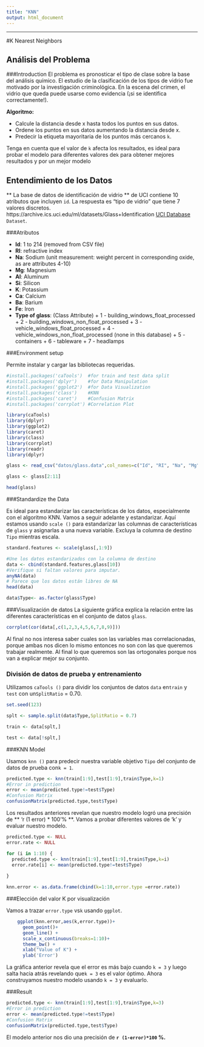 ```yaml
---
title: "KNN"
output: html_document
---
```


---
#K Nearest Neighbors 

## Análisis del Problema


###Introduction
El problema es pronosticar el tipo de clase sobre la base del análisis químico. El estudio de la clasificación de los tipos de vidrio fue motivado por la investigación criminológica. En la escena del crimen, el vidrio que queda puede usarse como evidencia (¡si se identifica correctamente!).

**Algoritmo:**

* Calcule la distancia desde x hasta todos los puntos en sus datos.
* Ordene los puntos en sus datos aumentando la distancia desde x.
* Predecir la etiqueta mayoritaria de los puntos más cercanos `k`.

Tenga en cuenta que el valor de `k` afecta los resultados, es ideal para probar el modelo para diferentes valores de` k` para obtener mejores resultados y por un
mejor modelo 

## Entendimiento de los Datos


** La base de datos de identificación de vidrio ** de UCI contiene 10 atributos que incluyen `id`. La respuesta es "tipo de vidrio" que tiene 7 valores discretos.
https://archive.ics.uci.edu/ml/datasets/Glass+Identification
[UCI Database](https://archive.ics.uci.edu/ml/machine-learning-databases/glass/glass.data) `Dataset`.

###Atributos

* **Id**: 1 to 214 (removed from CSV file)
* **RI**: refractive index
* **Na**: Sodium (unit measurement: weight percent in corresponding oxide, as are attributes 4-10)
* **Mg**: Magnesium
* **Al**: Aluminum
* **Si**: Silicon
* **K**: Potassium
* **Ca**: Calcium
* **Ba**: Barium
* **Fe**: Iron
* **Type of glass**: (Class Attribute) 
      + 1 - building_windows_float_processed 
      + 2 - building_windows_non_float_processed
      + 3 - vehicle_windows_float_processed
      + 4 - vehicle_windows_non_float_processed (none in this database)
      + 5 - containers
      + 6 - tableware
      + 7 - headlamps

###Environment setup

Permite instalar y cargar las bibliotecas requeridas.

```r
#install.packages('caTools')  #for train and test data split
#install.packages('dplyr')    #for Data Manipulation
#install.packages('ggplot2')  #for Data Visualization
#install.packages('class')    #KNN 
#install.packages('caret')    #Confusion Matrix
#install.packages('corrplot') #Correlation Plot
```

```r
library(caTools)
library(dplyr)
library(ggplot2)
library(caret)
library(class)
library(corrplot)
library(readr)
library(dplyr)
```

```r
glass <- read_csv("datos/glass.data",col_names=c("Id", "RI", "Na", "Mg", "Al", "Si", "K", "Ca", "Ba", "Fe", "Type"))

glass <- glass[2:11]

head(glass)
```

###Standardize the Data

Es ideal para estandarizar las características de los datos, especialmente con el algoritmo KNN. Vamos a seguir adelante y estandarizar. Aquí estamos usando `scale ()` para
estandarizar las columnas de características de `glass` y asignarlas a una nueva variable. Excluya la columna de destino `Tipo` mientras escala.

```r
standard.features <- scale(glass[,1:9])

#Une los datos estandarizados con la columna de destino
data <- cbind(standard.features,glass[10])
#Verifique si faltan valores para imputar.
anyNA(data)
# Parece que los datos están libres de NA
head(data)

data$Type<- as.factor(glass$Type)

```

###Visualización de datos
La siguiente gráfica explica la relación entre las diferentes características en el conjunto de datos `glass`.

```r
corrplot(cor(data[,c(1,2,3,4,5,6,7,8,9)]))
```

Al final no nos interesa saber cuales son las variables mas correlacionadas, porque ambas nos dicen lo mismo entonces no son con las que queremos trabajar realmente. Al final lo que queremos son las ortogonales porque nos van a explicar mejor su conjunto.


### División de datos de prueba y entrenamiento

Utilizamos `caTools ()` para dividir los conjuntos de datos `data` en` train` y `test` con un` SplitRatio` = 0.70.

```r

set.seed(123)

splt <- sample.split(data$Type,SplitRatio = 0.7)

train <- data[splt,]

test <- data[!splt,]
```

###KNN Model

Usamos `knn ()` para predecir nuestra variable objetivo `Tipo` del conjunto de datos de prueba con` k = 1`.
```r

predicted.type <- knn(train[1:9],test[1:9],train$Type,k=1)
#Error in prediction
error <- mean(predicted.type!=test$Type)
#Confusion Matrix
confusionMatrix(predicted.type,test$Type)
```

Los resultados anteriores revelan que nuestro modelo logró una precisión de 
** 'r (1 error) * 100'% **. Vamos a probar diferentes valores de 'k' y evaluar nuestro modelo.  


```r
predicted.type <- NULL
error.rate <- NULL

for (i in 1:10) {
  predicted.type <- knn(train[1:9],test[1:9],train$Type,k=i)
  error.rate[i] <- mean(predicted.type!=test$Type)
    
}

knn.error <- as.data.frame(cbind(k=1:10,error.type =error.rate))

```

###Elección del valor K por visualización

Vamos a trazar `error.type` vs` k` usando `ggplot`.

```r
    ggplot(knn.error,aes(k,error.type))+ 
      geom_point()+ 
      geom_line() + 
      scale_x_continuous(breaks=1:10)+ 
      theme_bw() +
      xlab("Value of K") +
      ylab('Error')
```

La gráfica anterior revela que el error es más bajo cuando `k = 3` y luego salta hacia atrás revelando que` k = 3` es el valor óptimo. Ahora construyamos nuestro
modelo usando `k = 3` y evaluarlo.

###Result
```r
predicted.type <- knn(train[1:9],test[1:9],train$Type,k=3)
#Error in prediction
error <- mean(predicted.type!=test$Type)
#Confusion Matrix
confusionMatrix(predicted.type,test$Type)
```
El modelo anterior nos dio una precisión de **`r (1-error)*100` %.**
